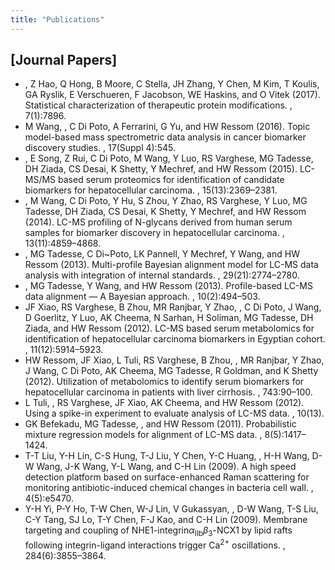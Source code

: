 ```yaml
---
title: "Publications"
---
```


## [Journal Papers]

* \textbf{T-H Tsai}, Z Hao, Q Hong, B Moore, C Stella, JH Zhang, Y Chen, M Kim, T Koulis, GA Ryslik, E Verschueren, F Jacobson, WE Haskins, and O Vitek (2017). Statistical characterization of therapeutic protein modifications. \textit{Scientific Reports}, 7(1):7896. 
* M Wang, \textbf{T-H Tsai}, C Di Poto, A Ferrarini, G Yu, and HW Ressom (2016). Topic model-based mass spectrometric data analysis in cancer biomarker discovery studies. \textit{BMC Genomics}, 17(Suppl 4):545.
* \textbf{T-H Tsai}, E Song, Z Rui, C Di Poto, M Wang, Y Luo, RS Varghese, MG Tadesse, DH Ziada, CS Desai, K Shetty, Y Mechref, and HW Ressom (2015). LC-MS/MS based serum proteomics for identification of candidate biomarkers for hepatocellular carcinoma. \textit{Proteomics}, 15(13):2369--2381.
* \textbf{T-H Tsai}, M Wang, C Di Poto, Y Hu, S Zhou, Y Zhao, RS Varghese, Y Luo, MG Tadesse, DH Ziada, CS Desai, K Shetty, Y Mechref, and HW Ressom (2014). LC-MS profiling of N-glycans derived from human serum samples for biomarker discovery in hepatocellular carcinoma. \textit{Journal of Proteome Research}, 13(11):4859--4868.
* \textbf{T-H Tsai}, MG Tadesse, C Di~Poto, LK Pannell, Y Mechref, Y Wang, and HW Ressom (2013). Multi-profile Bayesian alignment model for LC-MS data analysis with integration of internal standards. \textit{Bioinformatics}, 29(21):2774--2780.
* \textbf{T-H Tsai}, MG Tadesse, Y Wang, and HW Ressom (2013). Profile-based LC-MS data alignment --- A Bayesian approach. \textit{IEEE/ACM Transactions on Computational Biology and Bioinformatics}, 10(2):494--503. 
* JF Xiao, RS Varghese, B Zhou, MR Ranjbar, Y Zhao, \textbf{T-H Tsai}, C Di Poto, J Wang, D Goerlitz, Y Luo, AK Cheema, N Sarhan, H Soliman, MG Tadesse, DH Ziada, and HW Ressom (2012). LC-MS based serum metabolomics for identification of hepatocellular carcinoma biomarkers in Egyptian cohort. \textit{Journal of Proteome Research}, 11(12):5914--5923. 
* HW Ressom, JF Xiao, L Tuli, RS Varghese, B Zhou, \textbf{T-H Tsai}, MR Ranjbar, Y Zhao, J Wang, C Di Poto, AK Cheema, MG Tadesse, R Goldman, and K Shetty (2012). Utilization of metabolomics to identify serum biomarkers for hepatocellular carcinoma in patients with liver cirrhosis. \textit{Analytica Chimica Acta}, 743:90--100. 
* L Tuli, \textbf{T-H Tsai}, RS Varghese, JF Xiao, AK Cheema, and HW Ressom (2012). Using a spike-in experiment to evaluate analysis of LC-MS data. \textit{Proteome Science}, 10(13). 
* GK Befekadu, MG Tadesse, \textbf{T-H Tsai}, and HW Ressom (2011). Probabilistic mixture regression models for alignment of LC-MS data. \textit{IEEE/ACM Transactions on Computational Biology and Bioinformatics}, 8(5):1417--1424. 
* T-T Liu, Y-H Lin, C-S Hung, T-J Liu, Y Chen, Y-C Huang, \textbf{T-H Tsai}, H-H Wang, D-W Wang, J-K Wang, Y-L Wang, and C-H Lin (2009). A high speed detection platform based on surface-enhanced Raman scattering for monitoring antibiotic-induced chemical changes in bacteria cell wall. \textit{PLoS One}, 4(5):e5470. 
* Y-H Yi, P-Y Ho, T-W Chen, W-J Lin, V Gukassyan, \textbf{T-H Tsai}, D-W Wang, T-S Liu, C-Y Tang, SJ Lo, T-Y Chen, F-J Kao, and C-H Lin (2009). Membrane targeting and coupling of NHE1-integrin$\alpha_{\text{IIb}}\beta_{3}$-NCX1 by lipid rafts following integrin-ligand interactions trigger Ca$^{2+}$ oscillations. \textit{Journal of Biological Chemistry}, 284(6):3855--3864.

